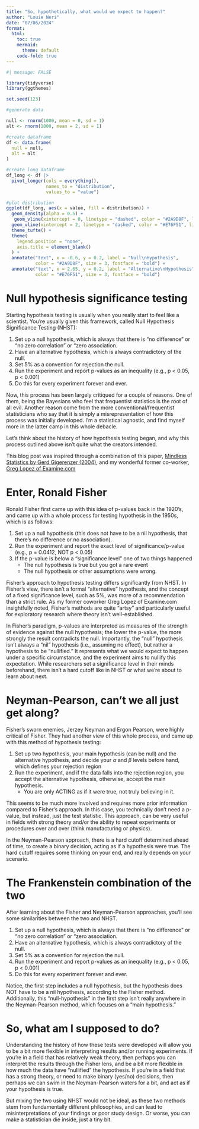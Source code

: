```yaml
---
title: "So, hypothetically, what would we expect to happen?"
author: "Louie Neri"
date: "07/06/2024"
format:
  html:
    toc: true
    mermaid:
      theme: default
    code-fold: true
---
```


```r
#| message: FALSE

library(tidyverse)
library(ggthemes)

set.seed(123)

#generate data

null <- rnorm(1000, mean = 0, sd = 1)
alt <- rnorm(1000, mean = 2, sd = 1)

#create dataframe
df <- data.frame(
  null = null,
  alt = alt
)

#create long dataframe
df_long <- df |> 
  pivot_longer(cols = everything(),
               names_to = "distribution",
               values_to = "value")

#plot distribution
ggplot(df_long, aes(x = value, fill = distribution)) +
  geom_density(alpha = 0.5) +
   geom_vline(xintercept = 0, linetype = "dashed", color = "#2A9D8F", linewidth = 1) +
  geom_vline(xintercept = 2, linetype = "dashed", color = "#E76F51", linewidth = 1) +
  theme_tufte() +
  theme(
    legend.position = "none",
    axis.title = element_blank()
  ) +
  annotate("text", x = -0.6, y = 0.2, label = "Null\nHypothesis", 
           color = "#2A9D8F", size = 3, fontface = "bold") +
  annotate("text", x = 2.65, y = 0.2, label = "Alternative\nHypothesis", 
           color = "#E76F51", size = 3, fontface = "bold") 
```

# Null hypothesis significance testing

Starting hypothesis testing is usually when you really start to feel like a scientist. You're usually given this framework, called Null Hypothesis Significance Testing (NHST):

1.  Set up a null hypothesis, which is always that there is "no difference" or "no zero correlation" or "zero association.
2.  Have an alternative hypothesis, which is always contradictory of the null.
3.  Set 5% as a convention for rejection the null.
4.  Run the experiment and report p-values as an inequality (e.g., p \< 0.05, p \< 0.001)
5.  Do this for every experiment forever and ever.

Now, this process has been largely critiqued for a couple of reasons. One of them, being the Bayesians who feel that frequentist statistics is the root of all evil. Another reason come from the more conventional/frequentist statisticians who say that it is simply a misrepresentation of how this process was initially developed. I'm a statistical agnostic, and find myself more in the latter camp in this whole debacle.

Let's think about the history of how hypothesis testing began, and why this process outlined above isn't quite what the creators intended.

::: callout-note
This blog post was inspired through a combination of this paper, [Mindless Statistics by Gerd Gigerenzer (2004)](https://www.sciencedirect.com/science/article/abs/pii/S1053535704000927), and my wonderful former co-worker, [Greg Lopez of Examine.com](https://examine.com/about/#gregorylopez)
:::

# Enter, Ronald Fisher

Ronald Fisher first came up with this idea of p-values back in the 1920's, and came up with a whole process for testing hypothesis in the 1950s, which is as follows:

1.  Set up a null hypothesis (this does not have to be a nil hypothesis, that there's no difference or no association).
2.  Run the experiment and report the exact level of significance/p-value (e.g., p = 0.0412, NOT p \< 0.05)
3.  If the p-value is below a "significance level" one of two things happened
    -   The null hypothesis is true but you got a rare event
    -   The null hypothesis or other assumptions were wrong.

Fisher's approach to hypothesis testing differs significantly from NHST. In Fisher's view, there isn't a formal "alternative" hypothesis, and the concept of a fixed significance level, such as 5%, was more of a recommendation than a strict rule. As my former coworker Greg Lopez of Examine.com insightfully noted, Fisher's methods are quite "artsy" and particularly useful for exploratory research where theory isn't well-established.

In Fisher's paradigm, p-values are interpreted as measures of the strength of evidence against the null hypothesis; the lower the p-value, the more strongly the result contradicts the null. Importantly, the "null" hypothesis isn't always a "nil" hypothesis (i.e., assuming no effect), but rather a hypothesis to be "nullified." It represents what we would expect to happen under a specific circumstance, and the experiment aims to nullify this expectation. While researchers set a significance level in their minds beforehand, there isn't a hard cutoff like in NHST or what we're about to learn about next.

# Neyman-Pearson, can't we all just get along?

Fisher's sworn enemies, Jerzey Neyman and Ergon Pearson, were highly critical of Fisher. They had another view of this whole process, and came up with this method of hypothesis testing:

1.  Set up two hypothesis, your main hypothesis (can be null) and the alternative hypothesis, and decide your $\alpha$ and $\beta$ levels before hand, which defines your rejection region
2.  Run the experiment, and if the data falls into the rejection region, you accept the alternative hypothesis, otherwise, accept the main hypothesis.
    -   You are only ACTING as if it were true, not truly believing in it.

This seems to be much more involved and requires more prior information compared to Fisher's approach. In this case, you technically don't need a p-value, but instead, just the test statistic. This approach, can be very useful in fields with strong theory and/or the ability to repeat experiments or procedures over and over (think manufacturing or physics).

In the Neyman-Pearson approach, there is a hard cutoff determined ahead of time, to create a binary decision, acting as if a hypothesis were true. The hard cutoff requires some thinking on your end, and really depends on your scenario.

# The Frankenstein combination of the two

After learning about the Fisher and Neyman-Pearson approaches, you'll see some similarities between the two and NHST.

1.  Set up a null hypothesis, which is always that there is "no difference" or "no zero correlation" or "zero association.
2.  Have an alternative hypothesis, which is always contradictory of the null.
3.  Set 5% as a convention for rejection the null.
4.  Run the experiment and report p-values as an inequality (e.g., p \< 0.05, p \< 0.001)
5.  Do this for every experiment forever and ever.

Notice, the first step includes a null hypothesis, but the hypothesis does NOT have to be a nil hypothesis, according to the Fisher method. Additionally, this "null-hypothesis" in the first step isn't really anywhere in the Neyman-Pearson method, which focuses on a "main hypothesis."

# So, what am I supposed to do?

Understanding the history of how these tests were developed will allow you to be a bit more flexible in interpreting results and/or running experiments. If you're in a field that has relatively weak theory, then perhaps you can interpret the results through the Fisher lens, and be a bit more flexible in how much the data have "nullified" the hypothesis. If you're in a field that has a strong theory, or need to make binary (yes/no) decisions, then perhaps we can swim in the Neyman-Pearson waters for a bit, and act as if your hypothesis is true.

But mixing the two using NHST would not be ideal, as these two methods stem from fundamentally different philosophies, and can lead to misinterpretations of your findings or poor study design. Or worse, you can make a statistician die inside, just a tiny bit.
